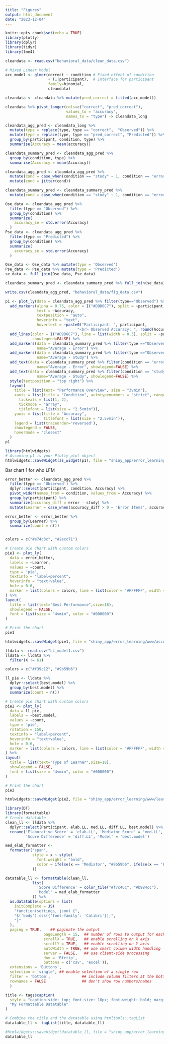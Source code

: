 ```yaml
---
title: "Figures"
output: html_document
date: "2023-12-04"
---
```


```r
knitr::opts_chunk$set(echo = TRUE)
library(plotly)
library(dplyr)
library(tidyr)
library(lme4)
```

```r
cleandata <- read.csv("behavioral_data/clean_data.csv")
```


```r
# Mixed Linear Model
acc_model <- glmer(correct ~ condition # Fixed effect of condition
                   + (1|participant),  # Interface for participant
                   family=binomial, 
                   cleandata)

cleandata <- cleandata %>% mutate(pred_correct = fitted(acc_model))

cleandata %>% pivot_longer(cols=c("correct", "pred_correct"),
                           values_to = "accuracy",
                           names_to = "type") -> cleandata_long

cleandata_agg_pred <- cleandata_long %>% 
  mutate(type = replace(type, type == "correct",  "Observed")) %>% 
  mutate(type = replace(type, type == "pred_correct", "Predicted")) %>%
  group_by(participant, condition, type) %>%
  summarise(Accuracy = mean(accuracy))

cleandata_summary_pred <- cleandata_agg_pred %>% 
  group_by(condition, type) %>%
  summarise(Accuracy = mean(Accuracy))

cleandata_agg_pred <- cleandata_agg_pred %>% 
  mutate(cond = case_when(condition == "study" ~ 1, condition == "error" ~ 2)) %>% 
  mutate(cond = jitter(cond))

cleandata_summary_pred <- cleandata_summary_pred %>% 
  mutate(cond = case_when(condition == "study" ~ 1, condition == "error" ~ 2))

Ose_data <- cleandata_agg_pred %>% 
  filter(type == "Observed") %>% 
  group_by(condition) %>% 
  summarize(
    accuracy_se = std.error(Accuracy)
  )
Pse_data <- cleandata_agg_pred %>% 
  filter(type == "Predicted") %>% 
  group_by(condition) %>% 
  summarize(
    accuracy_se = std.error(Accuracy)
  )

Ose_data <- Ose_data %>% mutate(type = 'Observed')
Pse_data <- Pse_data %>% mutate(type = 'Predicted')
se_data <- full_join(Ose_data, Pse_data)

cleandata_summary_pred <- cleandata_summary_pred %>% full_join(se_data)

write.csv(cleandata_agg_pred, "behavioral_data/fig_data.csv")
```

```r
p1 <- plot_ly(data = cleandata_agg_pred %>% filter(type=="Observed") %>% group_by(participant), x = ~cond, y = ~Accuracy, color = ~condition) %>%
  add_markers(alpha = 0.75, color = I("#D9D6C7"), split = ~participant, marker = list(size=5),
              text = ~Accuracy,
              textposition = "auto",
              hoverinfo = "text",
              hovertext = ~paste0("Participant: ", participant,
                                "<br> Observed Accuracy: ", round(Accuracy*100, 2), "%")) %>% 
  add_lines(color = I("#D9D6C7"), line = list(width = 0.3), split = ~participant,
            showlegend=FALSE) %>%
  add_markers(data = cleandata_summary_pred %>% filter(type =="Observed") %>%  filter(condition=="error"), x = ~cond, y = ~Accuracy, error_y = list(type= "data", array = ~accuracy_se,color = '#e74c3c', thickness=2), type = "scatter", mode = "markers", marker = list(color = "#e74c3c", size = 12), legendgroup="average",
              name="Average - Error") %>% 
  add_markers(data = cleandata_summary_pred %>% filter(type =="Observed") %>%  filter(condition=="study"), x = ~cond, y = ~Accuracy, error_y = list(type= "data", array = ~accuracy_se,color = '#2ecc71', thickness=2), type = "scatter", mode = "markers", marker = list(color = "#2ecc71", size = 12), legendgroup="average",
              name="Average - Study") %>% 
  add_text(data = cleandata_summary_pred %>% filter(condition == "error" & type =="Observed"), x = ~cond, y = ~Accuracy, text = ~paste0(round(Accuracy * 100, 2), "%"), hjust = -0.5, textfont=list(color = c("#000000"), size = 17), legendgroup="average",
              name="Average - Error", showlegend=FALSE) %>%
  add_text(data = cleandata_summary_pred %>% filter(condition == "study" & type =="Observed"), x = ~cond, y = ~Accuracy, text = ~paste0(round(Accuracy * 100, 2), "%"), hjust = -0.2, textfont=list(color = c("#000000"), size = 17), legendgroup="average",
              name="Average - Study", showlegend=FALSE) %>%
  style(textposition = "top right") %>%
  layout(
    title = list(text= "Performance Overview", size = "3vmin"),
    xaxis = list(title = "Condition", autotypenumbers = "strict", range = c(0.5, 2.5), ticktext = list("Study Items", "Error Items"), 
      tickvals = list(1, 2),
      tickmode = "array",
      titlefont = list(size = "2.5vmin")),
    yaxis = list(title = "Accuracy",
                 titlefont = list(size = "2.5vmin")),
    legend = list(traceorder='reversed'),
    showlegend = FALSE,
    hovermode = "closest"
  ) 
p1
```



```r
library(htmlwidgets)
# Assuming p1 is your Plotly plot object
htmlwidgets::saveWidget(as_widget(p1), file = "shiny_app/error_learning/www/summary.html")


```

Bar chart 1 for who LFM
```r
error_better <- cleandata_agg_pred %>% 
  filter(type == 'Observed') %>% 
  dplyr::select(participant, condition, Accuracy) %>% 
  pivot_wider(names_from = condition, values_from = Accuracy) %>% 
  group_by(participant) %>% 
  summarize(accuracy_diff = error - study) %>% 
  mutate(Learner = case_when(accuracy_diff > 0 ~ 'Error Items', accuracy_diff <= 0 ~ 'Study Items')) 

error_better <- error_better %>% 
  group_by(Learner) %>% 
  summarize(count = n())


colors = c("#e74c3c", "#2ecc71")

# Create pie chart with custom colors
pie1 <- plot_ly(
  data = error_better,
  labels = ~Learner,
  values = ~count,
  type = 'pie',
  textinfo = "label+percent",
  hoverinfo = "text+value",
  hole = 0.6,
  marker = list(colors = colors, line = list(color = '#FFFFFF', width = 1))
) %>%
layout(
  title = list(text="Best Performance",size=18),
  showlegend = FALSE,
  font = list(size = "4vmin", color = "#000000")
)

# Print the chart
pie1

htmlwidgets::saveWidget(pie1, file = "shiny_app/error_learning/www/accuracy.html")
```


```r
lldata <- read.csv("LL_model1.csv")
lldata <- lldata %>% 
  filter(X != 61)
```

```r
colors = c("#f39c12", "#9b59b6")

ll_pie <- lldata %>% 
  dplyr::select(best.model) %>% 
  group_by(best.model) %>% 
  summarize(count = n())

# Create pie chart with custom colors
pie2 <- plot_ly(
  data = ll_pie,
  labels = ~best.model,
  values = ~count,
  type = 'pie',
  rotation = 150,
  textinfo = "label+percent",
  hoverinfo = "text+value",
  hole = 0.6,
  marker = list(colors = colors, line = list(color = '#FFFFFF', width = 1))
) %>%
layout(
  title = list(text="Type of Learner",size=18),
  showlegend = FALSE,
  font = list(size = "4vmin", color = "#000000")
)

# Print the chart
pie2

htmlwidgets::saveWidget(pie2, file = "shiny_app/error_learning/www/learner.html")
```

```r
library(DT)
library(formattable)
# Create datatable
clean_ll <- lldata %>% 
  dplyr::select(Participant, elab.LL, med.LL, diff.LL, best.model) %>% 
  rename('Elaborative Score' = 'elab.LL', 'Mediator Score' = 'med.LL',
         'Score Difference' = 'diff.LL', 'Model' = 'best.model')

med_elab_formatter <-
  formatter("span",
            style = x ~ style(
              font.weight = "bold",
              color = ifelse(x == 'Mediator', "#9b59b6", ifelse(x == 'Elaborative', "#f39c12", "white"))
            ))

datatable_ll <- formattable(clean_ll,
            list(
              'Score Difference' = color_tile("#f7c46c", "#b984cc"),
              'Model' = med_elab_formatter
            )) %>% 
  as.datatable(options = list(
    initComplete = JS(
    "function(settings, json) {",
    "$('body').css({'font-family': 'Calibri'});",
    "}"
  ),
  paging = TRUE,    ## paginate the output
                 pageLength = 15,  ## number of rows to output for each page
                 scrollX = TRUE,   ## enable scrolling on X axis
                 scrollY = TRUE,   ## enable scrolling on Y axis
                 autoWidth = TRUE, ## use smart column width handling
                 server = FALSE,   ## use client-side processing
                 dom = 'Bfrtip',
                 buttons = c('csv', 'excel')),
  extensions = 'Buttons',
  selection = 'single', ## enable selection of a single row
  filter = 'bottom',              ## include column filters at the bottom
  rownames = FALSE                ## don't show row numbers/names
  )

title <- tags$caption(
  style = "caption-side: top; font-size: 18px; font-weight: bold; margin-bottom: 10px;",
  "My Formattable Datatable"
)

# Combine the title and the datatable using htmltools::tagList
datatable_ll <- tagList(title, datatable_ll)

#htmlwidgets::saveWidget(datatable_ll, file = "shiny_app/error_learning/www/dt.html")
datatable_ll
```